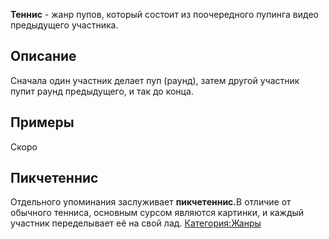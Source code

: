 '''Теннис''' - жанр пупов, который состоит из поочередного пупинга видео предыдущего участника.  
==Описание==
Сначала один участник делает пуп (раунд), затем другой участник пупит раунд предыдущего, и так до конца. 
==Примеры==
Скоро
==Пикчетеннис==
Отдельного упоминания заслуживает '''пикчетеннис. '''В отличие от обычного тенниса, основным сурсом являются картинки, и каждый участник переделывает её на свой лад.
[[Категория:Жанры]]